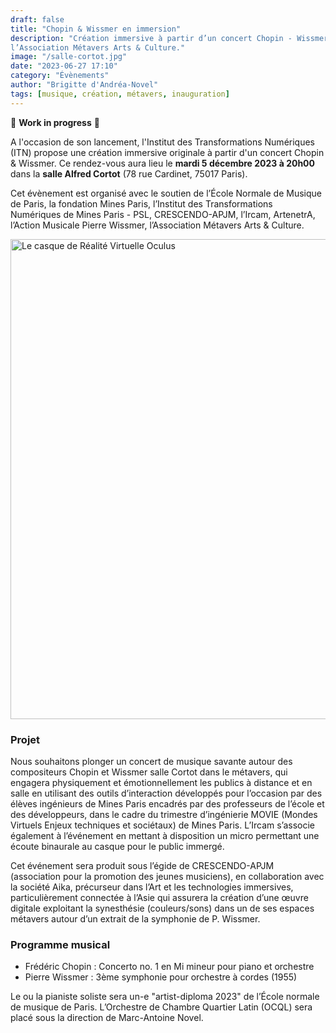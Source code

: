 ```yaml
---
draft: false
title: "Chopin & Wissmer en immersion"
description: "Création immersive à partir d’un concert Chopin - Wissmer, avec le soutien de l’École Normale de Musique de Paris, la fondation Mines Paris, l’Institut des Transformations Numériques de Mines Paris - PSL, CRESCENDO-APJM, l’Ircam, ArtenetrA, l’Action Musicale Pierre Wissmer, 
l’Association Métavers Arts & Culture."
image: "/salle-cortot.jpg"
date: "2023-06-27 17:10"
category: "Évènements"
author: "Brigitte d'Andréa-Novel"
tags: [musique, création, métavers, inauguration]
---
```


🚧 **Work in progress** 🚧

A l'occasion de son lancement, l'Institut des Transformations Numériques (ITN)
propose une création immersive originale à partir d'un concert Chopin & Wissmer.
Ce rendez-vous aura lieu le **mardi 5 décembre 2023 à 20h00** dans la **salle Alfred
Cortot** (78 rue Cardinet, 75017 Paris).

Cet évènement est organisé avec
le soutien de l’École Normale de Musique de Paris, la fondation Mines Paris, l’Institut des Transformations Numériques de Mines Paris - PSL, CRESCENDO-APJM, l’Ircam, ArtenetrA, l’Action Musicale Pierre Wissmer,
l’Association Métavers Arts & Culture.


<Image
  src={salleCortot}
  alt="Le casque de Réalité Virtuelle Oculus"
  width="768"
  loading="eager"
  format="avif"
/>

### Projet

Nous souhaitons plonger un concert de musique savante autour des compositeurs Chopin et Wissmer salle Cortot dans le métavers,
qui engagera physiquement et émotionnellement les publics à distance et en salle en utilisant des outils d’interaction développés pour l’occasion par des élèves ingénieurs de Mines Paris encadrés par des professeurs de l’école et des développeurs, dans le cadre du trimestre d’ingénierie MOVIE (Mondes Virtuels Enjeux techniques et sociétaux) de Mines Paris. L’Ircam s’associe également à l’événement en mettant à disposition un micro permettant une écoute binaurale au casque pour le public immergé.

Cet événement sera produit sous l’égide de CRESCENDO-APJM (association pour la promotion des jeunes musiciens), en collaboration avec la société Aika, précurseur dans l’Art et les technologies immersives, particulièrement connectée à l’Asie qui assurera la création d’une œuvre digitale exploitant la synesthésie (couleurs/sons) dans un de ses espaces métavers autour d’un extrait de la symphonie de P. Wissmer.

### Programme musical

- Frédéric Chopin : Concerto no. 1 en Mi mineur pour piano et orchestre
- Pierre Wissmer : 3ème symphonie pour orchestre à cordes (1955)

Le ou la pianiste soliste sera un-e "artist-diploma 2023" de l’École normale de musique de Paris. L’Orchestre de Chambre Quartier Latin (OCQL) sera placé sous
la direction de Marc-Antoine Novel.

